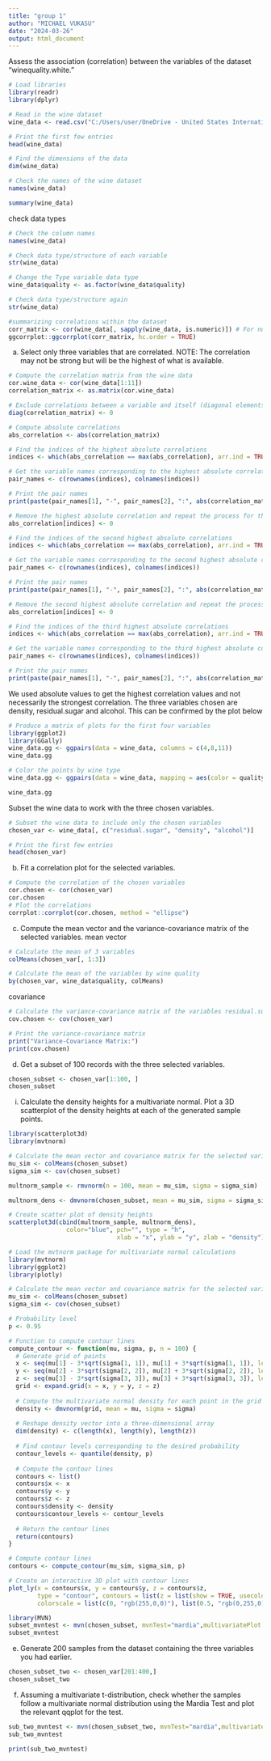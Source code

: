 ```yaml
---
title: "group 1"
author: "MICHAEL VUKASU"
date: "2024-03-26"
output: html_document
---
```



Assess the association (correlation) between the variables of the dataset “winequality.white.”
```r
# Load libraries
library(readr)
library(dplyr)
```

```r
# Read in the wine dataset 
wine_data <- read.csv("C:/Users/user/OneDrive - United States International University (USIU)/SPRING 2024/STA 2010/Assign/winequality-white.csv", sep=";")

# Print the first few entries
head(wine_data)

# Find the dimensions of the data
dim(wine_data)

# Check the names of the wine dataset 
names(wine_data)

summary(wine_data)

```
check data types
```r
# Check the column names
names(wine_data)

# Check data type/structure of each variable
str(wine_data)

# Change the Type variable data type
wine_data$quality <- as.factor(wine_data$quality)

# Check data type/structure again
str(wine_data)
```
```r
#summarizing correlations within the dataset
corr_matrix <- cor(wine_data[, sapply(wine_data, is.numeric)]) # For numeric columns
ggcorrplot::ggcorrplot(corr_matrix, hc.order = TRUE)

```

a. Select only three variables that are correlated. NOTE: The correlation may not be
strong but will be the highest of what is available.
```r
# Compute the correlation matrix from the wine data
cor.wine_data <- cor(wine_data[1:11])
correlation_matrix <- as.matrix(cor.wine_data)

# Exclude correlations between a variable and itself (diagonal elements)
diag(correlation_matrix) <- 0

# Compute absolute correlations
abs_correlation <- abs(correlation_matrix)

# Find the indices of the highest absolute correlations
indices <- which(abs_correlation == max(abs_correlation), arr.ind = TRUE)

# Get the variable names corresponding to the highest absolute correlations
pair_names <- c(rownames(indices), colnames(indices))

# Print the pair names
print(paste(pair_names[1], "-", pair_names[2], ":", abs(correlation_matrix[indices]), sep = " "))

# Remove the highest absolute correlation and repeat the process for the next highest
abs_correlation[indices] <- 0

# Find the indices of the second highest absolute correlations
indices <- which(abs_correlation == max(abs_correlation), arr.ind = TRUE)

# Get the variable names corresponding to the second highest absolute correlations
pair_names <- c(rownames(indices), colnames(indices))

# Print the pair names
print(paste(pair_names[1], "-", pair_names[2], ":", abs(correlation_matrix[indices]), sep = " "))

# Remove the second highest absolute correlation and repeat the process for the third highest
abs_correlation[indices] <- 0

# Find the indices of the third highest absolute correlations
indices <- which(abs_correlation == max(abs_correlation), arr.ind = TRUE)

# Get the variable names corresponding to the third highest absolute correlations
pair_names <- c(rownames(indices), colnames(indices))

# Print the pair names
print(paste(pair_names[1], "-", pair_names[2], ":", abs(correlation_matrix[indices]), sep = " "))
```
We used absolute values to get the highest correlation values and not necessarily the strongest correlation. The three variables chosen are density, residual.sugar and alcohol. This can be confirmed by the plot below
```r
# Produce a matrix of plots for the first four variables 
library(ggplot2)
library(GGally)
wine_data.gg <- ggpairs(data = wine_data, columns = c(4,8,11))
wine_data.gg

# Color the points by wine type 
wine_data.gg <- ggpairs(data = wine_data, mapping = aes(color = quality), columns = c(4,8,11))

wine_data.gg
```

Subset the wine data to work with the three chosen variables.
```r
# Subset the wine data to include only the chosen variables
chosen_var <- wine_data[, c("residual.sugar", "density", "alcohol")]

# Print the first few entries
head(chosen_var)
```

b. Fit a correlation plot for the selected variables.
```r
# Compute the correlation of the chosen variables
cor.chosen <- cor(chosen_var)
cor.chosen
# Plot the correlations 
corrplot::corrplot(cor.chosen, method = "ellipse")
```

c. Compute the mean vector and the variance-covariance matrix of the selected
variables.
mean vector
```r
# Calculate the mean of 3 variables 
colMeans(chosen_var[, 1:3])

# Calculate the mean of the variables by wine quality
by(chosen_var, wine_data$quality, colMeans)
```

covariance
```r
# Calculate the variance-covariance matrix of the variables residual.sugar, density and alcohol
cov.chosen <- cov(chosen_var)

# Print the variance-covariance matrix
print("Variance-Covariance Matrix:")
print(cov.chosen)
```

d. Get a subset of 100 records with the three selected variables.
```r
chosen_subset <- chosen_var[1:100, ]
chosen_subset
```
i. Calculate the density heights for a multivariate normal. Plot a 3D scatterplot
of the density heights at each of the generated sample points.
```r
library(scatterplot3d) 
library(mvtnorm)

# Calculate the mean vector and covariance matrix for the selected variables
mu_sim <- colMeans(chosen_subset)
sigma_sim <- cov(chosen_subset)

multnorm_sample <- rmvnorm(n = 100, mean = mu_sim, sigma = sigma_sim)

multnorm_dens <- dmvnorm(chosen_subset, mean = mu_sim, sigma = sigma_sim)

# Create scatter plot of density heights 
scatterplot3d(cbind(multnorm_sample, multnorm_dens),    
                color="blue", pch="", type = "h",             
                              xlab = "x", ylab = "y", zlab = "density")
```
```r

# Load the mvtnorm package for multivariate normal calculations
library(mvtnorm)
library(ggplot2)
library(plotly)

# Calculate the mean vector and covariance matrix for the selected variables
mu_sim <- colMeans(chosen_subset)
sigma_sim <- cov(chosen_subset)

# Probability level
p <- 0.95

# Function to compute contour lines
compute_contour <- function(mu, sigma, p, n = 100) {
  # Generate grid of points
  x <- seq(mu[1] - 3*sqrt(sigma[1, 1]), mu[1] + 3*sqrt(sigma[1, 1]), length.out = n)
  y <- seq(mu[2] - 3*sqrt(sigma[2, 2]), mu[2] + 3*sqrt(sigma[2, 2]), length.out = n)
  z <- seq(mu[3] - 3*sqrt(sigma[3, 3]), mu[3] + 3*sqrt(sigma[3, 3]), length.out = n)
  grid <- expand.grid(x = x, y = y, z = z)
  
  # Compute the multivariate normal density for each point in the grid
  density <- dmvnorm(grid, mean = mu, sigma = sigma)
  
  # Reshape density vector into a three-dimensional array
  dim(density) <- c(length(x), length(y), length(z))
  
  # Find contour levels corresponding to the desired probability
  contour_levels <- quantile(density, p)
  
  # Compute the contour lines
  contours <- list()
  contours$x <- x
  contours$y <- y
  contours$z <- z
  contours$density <- density
  contours$contour_levels <- contour_levels
  
  # Return the contour lines
  return(contours)
}

# Compute contour lines
contours <- compute_contour(mu_sim, sigma_sim, p)

# Create an interactive 3D plot with contour lines
plot_ly(x = contours$x, y = contours$y, z = contours$z, 
        type = "contour", contours = list(z = list(show = TRUE, usecolormap = TRUE, project = TRUE)),
        colorscale = list(c(0, "rgb(255,0,0)"), list(0.5, "rgb(0,255,0)"), c(1, "rgb(0,0,255)")))

```





```r
library(MVN)
subset_mvntest <- mvn(chosen_subset, mvnTest="mardia",multivariatePlot = "qq")
subset_mvntest
```

e. Generate 200 samples from the dataset containing the three variables you had
earlier.
```r
chosen_subset_two <- chosen_var[201:400,]
chosen_subset_two
```

f. Assuming a multivariate t-distribution, check whether the samples follow a
multivariate normal distribution using the Mardia Test and plot the relevant qqplot
for the test.
```r
sub_two_mvntest <- mvn(chosen_subset_two, mvnTest="mardia",multivariatePlot = "qq")
sub_two_mvntest
```
```r
print(sub_two_mvntest)


```





